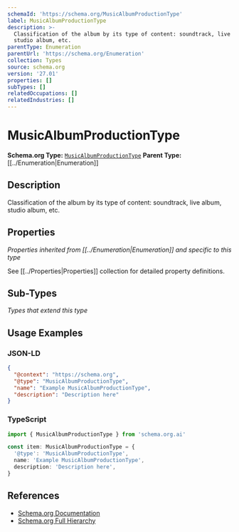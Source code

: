 ```yaml
---
schemaId: 'https://schema.org/MusicAlbumProductionType'
label: MusicAlbumProductionType
description: >-
  Classification of the album by its type of content: soundtrack, live album,
  studio album, etc.
parentType: Enumeration
parentUrl: 'https://schema.org/Enumeration'
collection: Types
source: schema.org
version: '27.01'
properties: []
subTypes: []
relatedOccupations: []
relatedIndustries: []
---
```

# MusicAlbumProductionType

**Schema.org Type:** [`MusicAlbumProductionType`](https://schema.org/MusicAlbumProductionType)
**Parent Type:** [[../Enumeration|Enumeration]]

## Description

Classification of the album by its type of content: soundtrack, live album, studio album, etc.

## Properties

*Properties inherited from [[../Enumeration|Enumeration]] and specific to this type*

See [[../Properties|Properties]] collection for detailed property definitions.

## Sub-Types

*Types that extend this type*

## Usage Examples

### JSON-LD

```json
{
  "@context": "https://schema.org",
  "@type": "MusicAlbumProductionType",
  "name": "Example MusicAlbumProductionType",
  "description": "Description here"
}
```

### TypeScript

```typescript
import { MusicAlbumProductionType } from 'schema.org.ai'

const item: MusicAlbumProductionType = {
  '@type': 'MusicAlbumProductionType',
  name: 'Example MusicAlbumProductionType',
  description: 'Description here',
}
```

## References

- [Schema.org Documentation](https://schema.org/MusicAlbumProductionType)
- [Schema.org Full Hierarchy](https://schema.org/docs/full.html)
